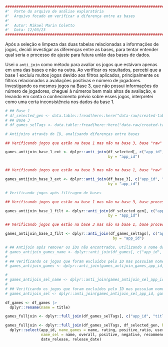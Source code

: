 ```r
########################################################################################## #
#'  Parte do arquivo de análise exploratória
#'  Arquivo focado em verificar a diferença entre as bases
#' 
#'  Autor: Mikael Marin Coletto
#'  Data: 12/03/23
########################################################################################## #
```

Após a seleção e limpeza das duas tabelas relacionadas a informações de jogos, decidi investigar as diferenças entre as bases, para tentar entender qual seria o processo de ajuste para futura união das bases de dados.

Usei o `anti_join` como método para avaliar os jogos que estávam apenas em uma das bases e não na outra. Ao verificar os resultados, percebi que a base 1 excluíu muitos jogos devido aos filtros aplicados, principalmente os filtros relacionados a avaliações positivas e número de jogadores. Investigando os mesmos jogos na Base 3, que não possui informações do número de jogadores, cheguei à números bem mais altos de avaliação, e levando em conta o conhecimento prévio sobre esses jogos, interpretei como uma certa inconsistência nos dados da base 1. 

```r
# ## Base 1
# df_selected_gen <- data.table::fread(here::here("data-raw/created-tables/db-games-1.csv"))
# ## Base 3
# df_games_selTags <- data.table::fread(here::here("data-raw/created-tables/db-games-3.csv"))

# Antijoins através do ID, analisando diferenças entre bases

## Verificando jogos que estão na base 1 mas não na base 3, base "raw"

games_antijoin_base_1_ext <- dplyr::anti_join(df_selected[, c("app_id", "name", "positive", "release_date")], df_base_3[, c("app_id", "title")],
                                              by = "app_id")


## Verificando jogos que estão na base 3 mas não na base 1, base "raw"

games_antijoin_base_3_ext <- dplyr::anti_join(df_base_3[, c("app_id", "title", "user_reviews")], df_selected[, c("app_id", "name", "positive", "release_date")],
                                              by = "app_id")

# Verificando jogos após filtragem de bases

## Verificando jogos que estão na base 1 mas não na base 3, base processada

games_antijoin_base_1_filt <- dplyr::anti_join(df_selected_gen[, c("app_id", "name", "positive", "release_date")], df_games_selTags[, c("app_id", "title")],
                                              by = "app_id")

## Verificando jogos que estão na base 3 mas não na base 1, base processada

games_antijoin_base_3_filt <- dplyr::anti_join(df_games_selTags[, c("app_id", "title", "user_reviews", "date_release")], df_selected_gen[, c("app_id", "name")],
                                                by = "app_id")

# ## Antijoin após remover os IDs não encontrados, utilizando o nome dos jogos
# games_antijoin_games_name <- dplyr::anti_join(df_games[, c("app_id", "title", "user_reviews", "date_release")], df_selected_gen[, c("app_id", "name")], by = c("title" = "name"))
# 
# ## Verificando os jogos que foram excluídos pelo ID mas possuíam nomes iguais
# games_antijoin_games <- dplyr::anti_join(games_antijoin_games_app_id, games_antijoin_games_name)

# 
# games_antijoin_sel_name <- dplyr::anti_join(games_antijoin_sel_app_id, df_games[, c("app_id", "title")], by = c("name" = "title"))
# 
# ## Verificando os jogos que foram excluídos pelo ID mas possuíam nomes iguais
# games_antijoin_sel <- dplyr::anti_join(games_antijoin_sel_app_id, games_antijoin_sel_name)

df_games <- df_games |> 
  dplyr::rename(name = title)

games_fulljoin <- dplyr::full_join(df_games_selTags[, c("app_id", "title", "user_reviews", "date_release")], df_selected_gen[, c("app_id", "name", "release_date")], by = "app_id")

games_fulljoin <- dplyr::full_join(df_games_selTags, df_selected_gen, by = "app_id") |> 
  dplyr::select(app_id, name_games = name, rating, positive_ratio, user_reviews, 
                name_sel = name, overall, positive, negative, recommendations,
                date_release, release_date)

```
